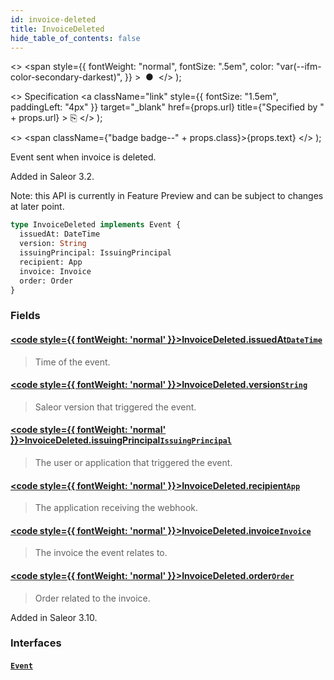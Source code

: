 ```yaml
---
id: invoice-deleted
title: InvoiceDeleted
hide_table_of_contents: false
---
```


  <>
    <span
      style={{
        fontWeight: "normal",
        fontSize: ".5em",
        color: "var(--ifm-color-secondary-darkest)",
      }}
    >
      &nbsp;●&nbsp;
    </span>
  </>
);

  <>
    Specification
    <a
      className="link"
      style={{ fontSize: "1.5em", paddingLeft: "4px" }}
      target="\_blank"
      href={props.url}
      title={"Specified by " + props.url}
    >
      ⎘
    </a>
  </>
);

  <>
    <span className={"badge badge--" + props.class}>{props.text}</span>
  </>
);

Event sent when invoice is deleted.

Added in Saleor 3.2.

Note: this API is currently in Feature Preview and can be subject to changes at later point.

```graphql
type InvoiceDeleted implements Event {
  issuedAt: DateTime
  version: String
  issuingPrincipal: IssuingPrincipal
  recipient: App
  invoice: Invoice
  order: Order
}
```

### Fields

#### [<code style={{ fontWeight: 'normal' }}>InvoiceDeleted.<b>issuedAt</b></code>](#)<Bullet />[`DateTime`](../../api-reference/miscellaneous/scalars/date-time) <Badge class="secondary" text="scalar"/> <Badge class="secondary" text="miscellaneous"/>

> Time of the event.

#### [<code style={{ fontWeight: 'normal' }}>InvoiceDeleted.<b>version</b></code>](#)<Bullet />[`String`](../../api-reference/miscellaneous/scalars/string) <Badge class="secondary" text="scalar"/> <Badge class="secondary" text="miscellaneous"/>

> Saleor version that triggered the event.

#### [<code style={{ fontWeight: 'normal' }}>InvoiceDeleted.<b>issuingPrincipal</b></code>](#)<Bullet />[`IssuingPrincipal`](../../api-reference/miscellaneous/unions/issuing-principal) <Badge class="secondary" text="union"/> <Badge class="secondary" text="miscellaneous"/>

> The user or application that triggered the event.

#### [<code style={{ fontWeight: 'normal' }}>InvoiceDeleted.<b>recipient</b></code>](#)<Bullet />[`App`](../../api-reference/apps/objects/app) <Badge class="secondary" text="object"/> <Badge class="secondary" text="apps"/>

> The application receiving the webhook.

#### [<code style={{ fontWeight: 'normal' }}>InvoiceDeleted.<b>invoice</b></code>](#)<Bullet />[`Invoice`](../../api-reference/miscellaneous/objects/invoice) <Badge class="secondary" text="object"/> <Badge class="secondary" text="miscellaneous"/>

> The invoice the event relates to.

#### [<code style={{ fontWeight: 'normal' }}>InvoiceDeleted.<b>order</b></code>](#)<Bullet />[`Order`](../../api-reference/orders/objects/order) <Badge class="secondary" text="object"/> <Badge class="secondary" text="orders"/>

> Order related to the invoice.

Added in Saleor 3.10.

>

### Interfaces

#### [`Event`](../../api-reference/miscellaneous/interfaces/event) <Badge class="secondary" text="interface"/> <Badge class="secondary" text="miscellaneous"/>

>
